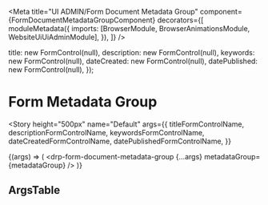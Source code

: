 


<Meta
  title="UI ADMIN/Form Document Metadata Group"
  component={FormDocumentMetadataGroupComponent}
  decorators={[
    moduleMetadata({
      imports: [BrowserModule, BrowserAnimationsModule, WebsiteUiUiAdminModule],
    }),
  ]}
/>

  title: new FormControl(null),
  description: new FormControl(null),
  keywords: new FormControl(null),
  dateCreated: new FormControl(null),
  datePublished: new FormControl(null),
});

# Form Metadata Group

<Story
  height="500px"
  name="Default"
  args={{
    titleFormControlName,
    descriptionFormControlName,
    keywordsFormControlName,
    dateCreatedFormControlName,
    datePublishedFormControlName,
  }}
>
  {(args) => (
    <drp-form-document-metadata-group {...args} metadataGroup={metadataGroup} />
  )}
</Story>

## ArgsTable

<ArgsTable of={FormDocumentMetadataGroupComponent} />
